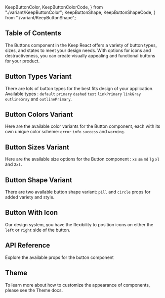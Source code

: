   KeepButtonColor,
  KeepButtonColorCode,
} from "./variant/KeepButtonColor";
  KeepButtonShape,
  KeepButtonShapeCode,
} from "./variant/KeepButtonShape";



## Table of Contents

The Buttons component in the Keep React offers a variety of button types, sizes, and states to meet your design needs. With options for icons and destructiveness, you can create visually appealing and functional buttons for your product.

## Button Types Variant

There are lots of button types for the best fits design of your application. Available types : `default` `primary` `dashed` `text` `linkPrimary` `linkGray` `outlineGray` and `outlinePrimary`.

<CodePreview github="Button/index.tsx" code={KeepButtonTypeCode}>
  <KeepButtonType />
</CodePreview>

## Button Colors Variant

Here are the available color variants for the Button component, each with its own unique color scheme: `error` `info` `success` and `warning`.

<CodePreview github="Button/index.tsx" code={KeepButtonColorCode}>
  <KeepButtonColor />
</CodePreview>

## Button Sizes Variant

Here are the available size options for the Button component : `xs` `sm` `md` `lg` `xl` and `2xl`.

<CodePreview github="Button/index.tsx" code={KeepButtonSizeCode}>
  <KeepButtonSize />
</CodePreview>

## Button Shape Variant

There are two available button shape variant: `pill` and `circle` props for added variety and style.

<CodePreview github="Button/index.tsx" code={KeepButtonShapeCode}>
  <KeepButtonShape />
</CodePreview>

## Button With Icon

Our design system, you have the flexibility to position icons on either the `left` or `right` side of the button.

<CodePreview github="Button/index.tsx" code={KeepButtonIconCode}>
  <KeepButtonIcon />
</CodePreview>

## API Reference

Explore the available props for the button component

<ComponentApi data={buttonApiData} />

## Theme

To learn more about how to customize the appearance of components, please see the Theme docs.

<CssThemePreview code={useTheme().theme.button} />

